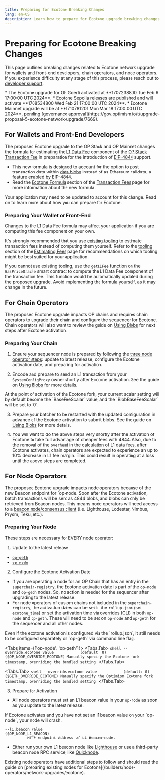 ```yaml
---
title: Preparing for Ecotone Breaking Changes
lang: en-US
description: Learn how to prepare for Ecotone upgrade breaking changes.
---
```



# Preparing for Ecotone Breaking Changes

This page outlines breaking changes related to Ecotone network upgrade for wallets and front-end developers, chain operators, and node operators.
If you experience difficulty at any stage of this process, please reach out to [developer support](https://github.com/ethereum-optimism/developers/discussions).

<Callout type="warning">
  *   The Ecotone upgrade for OP Goerli activated at **1707238800 Tue Feb 6 17:00:00 UTC 2024**.
  *   Ecotone Sepolia releases are published and will activate **1708534800 Wed Feb 21 17:00:00 UTC 2024**.
  *   Ecotone Mainnet upgrade will be at **1710781201 Mon Mar 18 17:00:00 UTC 2024**, pending [governance approval](https://gov.optimism.io/t/upgrade-proposal-5-ecotone-network-upgrade/7669).
</Callout>

## For Wallets and Front-End Developers

The proposed Ecotone upgrade to the OP Stack and OP Mainnet changes the formula for estimating the [L1 Data Fee](/stack/transactions/fees#l1-data-fee) component of the [OP Stack Transaction Fee](/stack/transactions/fees) in preparation for the introduction of [EIP-4844](https://eip4844.com) support.

*   This new formula is designed to account for the option to post transaction data within [data blobs](/builders/chain-operators/management/blobs) instead of as Ethereum calldata, a feature enabled by [EIP-4844](https://eip4844.com).
*   Read the [Ecotone Formula](/stack/transactions/fees#ecotone) section of the [Transaction Fees](/stack/transactions/fees) page for more information about the new formula.

Your application may need to be updated to account for this change.
Read on to learn more about how you can prepare for Ecotone.

### Preparing Your Wallet or Front-End

<Callout type="warning">
  Changes to the L1 Data Fee formula may affect your application if you are computing this fee component on your own.
</Callout>

It's strongly recommended that you use [existing tooling](/builders/dapp-developers/transactions/estimates#tooling) to estimate transaction fees instead of computing them yourself.
Refer to the [tooling](/builders/dapp-developers/transactions/estimates#tooling) section of the [Estimating Fees](/builders/dapp-developers/transactions/estimates) page for recommendations on which tooling might be best suited for your application.

If you cannot use existing tooling, use the `getL1Fee` function on the `GasPriceOracle` smart contract to compute the L1 Data Fee component of the transaction fee.
This function would be automatically updated during the proposed upgrade.
Avoid implementing the formula yourself, as it may change in the future.

## For Chain Operators

The proposed Ecotone upgrade impacts OP chains and requires chain operators to upgrade their chain and configure the sequencer for Ecotone.
Chain operators will also want to review the guide on [Using Blobs](/builders/chain-operators/management/blobs) for next steps after Ecotone activation.

### Preparing Your Chain

1.  Ensure your sequencer node is prepared by following the [three node operator steps](#preparing-your-node): update to latest release, configure the Ecotone activation date, and preparing for activation.

2.  Encode and prepare to send an L1 transaction from your `SystemConfigProxy` owner shortly after Ecotone activation. See the guide on [Using Blobs](/builders/chain-operators/management/blobs#determine-scalar-values-for-using-blobs) for more details.

<Callout type="info">
  At the point of activation of the Ecotone fork, your current scalar setting will by default become the `BaseFeeScalar` value, and the `BlobBaseFeeScalar` will be set to `0`.
</Callout>

3.  Prepare your batcher to be restarted with the updated configuration in advance of the Ecotone activation to submit blobs. See the guide on [Using Blobs](/builders/chain-operators/management/blobs#update-your-batcher-to-post-blobs) for more details.

4.  You will want to do the above steps very shortly after the activation of Ecotone to take full advantage of cheaper fees with 4844.
    Also, due to the removal of the `overhead` in the calculation of L1 data fees, after Ecotone activates, chain operators are expected to experience an up to 10% decrease in L1 fee margin.
    This could result in operating at a loss until the above steps are completed.

## For Node Operators

The proposed Ecotone upgrade impacts node operators because of the new Beacon endpoint for \`op-node. Soon after the Ecotone activation, batch
transactions will be sent as 4844 blobs, and blobs can only be retrieved from Beacon nodes.
This means node operators will need access to a [beacon node/consensus client](https://ethereum.org/developers/docs/nodes-and-clients#consensus-clients) (i.e. Lighthouse, Lodestar, Nimbus, Prysm, Teku, etc.).

### Preparing Your Node

These steps are necessary for EVERY node operator:

1.  Update to the latest release

*   [`op-geth`](https://github.com/ethereum-optimism/op-geth/releases/tag/v1.101308.1)
*   [`op-node`](https://github.com/ethereum-optimism/optimism/releases/tag/v1.6.1)

2.  Configure the Ecotone Activation Date

*   If you are operating a node for an OP Chain that has an entry in the `superchain-registry`, the Ecotone activation date is part of the `op-node` and `op-geth` nodes. So, no action is needed for the sequencer after upgrading to the latest release.
*   For node operators of custom chains not included in the `superchain-registry`, the activation dates can be set in the `rollup.json` (set `ecotone_time`) or set the activation time via overrides (CLI) in both `op-node` and `op-geth`. These will need to be set on `op-node` and `op-geth` for the sequencer and all other nodes.

<Callout type="warning">
  Even if the ecotone activation is configured via the `rollup.json`, it still needs to be configured separately on `op-geth` via command line flag.
</Callout>

<Tabs items={['op-node', 'op-geth']}>
  <Tabs.Tab>
    ```shell
    --override.ecotone value            (default: 0)                       ($OP_NODE_OVERRIDE_ECOTONE)
              Manually specify the Ecotone fork timestamp, overriding the bundled setting
    ```
  </Tabs.Tab>

  <Tabs.Tab>
    ```shell
    --override.ecotone value            (default: 0)                       ($GETH_OVERRIDE_ECOTONE)
              Manually specify the Optimism Ecotone fork timestamp, overriding the bundled
              setting
    ```
  </Tabs.Tab>
</Tabs>

3.  Prepare for Activation

*   All node operators must set an L1 beacon value in your `op-node` as soon as you update to the latest release.

<Callout type="warning">
  If Ecotone activates and you have not set an l1 beacon value on your `op-node`, your node will crash.
</Callout>

```shell
--l1.beacon value                                                      ($OP_NODE_L1_BEACON)
          HTTP endpoint Address of L1 Beacon-node.
```

*   Either run your own L1 beacon node like [Lighthouse](https://lighthouse-book.sigmaprime.io/run_a_node.html) or use a third-party beacon node RPC service, like [Quicknode](https://www.quicknode.com/docs/ethereum/eth-v1-beacon-genesis).

<Callout type="default">
  Existing node operators have additional steps to follow and should read the guide on [preparing existing nodes for Ecotone](/builders/node-operators/network-upgrades/ecotone).
</Callout>
